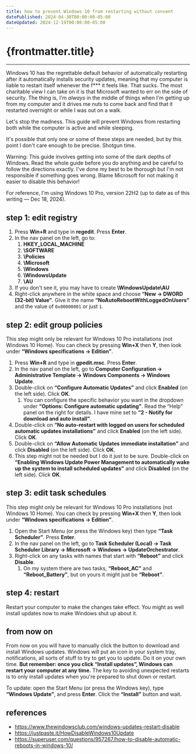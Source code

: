 ```yaml
---
title: how to prevent Windows 10 from restarting without consent
datePublished: 2024-04-30T00:00:00-05:00
dateUpdated: 2024-12-19T00:00:00-05:00
---
```




# {frontmatter.title}

<ArticleHeader
  datePublished={frontmatter.datePublished}
  dateUpdated={frontmatter.dateUpdated}
/>

---

Windows 10 has the regrettable default behavior of automatically restarting after it automatically installs security updates, meaning that my computer is liable to restart itself whenever the f\*\*\* it feels like. That sucks. The most charitable view I can take on it is that Microsoft wanted to err on the side of security. The thing is, I'm _always_ in the middle of things when I'm getting up from my computer and it drives me nuts to come back and find that it restarted overnight or while I was out on a walk.

Let's stop the madness. This guide will prevent Windows from restarting both while the computer is active and while sleeping.

It's possible that only one or some of these steps are needed, but by this point I don't care enough to be precise. Shotgun time.

Warning: This guide involves getting into some of the dark depths of Windows. Read the whole guide before you do anything and be careful to follow the directions exactly. I've done my best to be thorough but I'm not responsible if something goes wrong. Blame Microsoft for not making it easier to disable this behavior!

For reference, I'm using Windows 10 Pro, version 22H2 (up to date as of this writing — Dec 18, 2024).

## step 1: edit registry

1. Press **Win+R** and type in **regedit**. Press **Enter**.
1. In the nav panel on the left, go to:
   1. **HKEY_LOCAL_MACHINE**
   1. **\SOFTWARE**
   1. **\Policies**
   1. **\Microsoft**
   1. **\Windows**
   1. **\WindowsUpdate**
   1. **\AU**
1. If you don't see it, you may have to create **\WindowsUpdate\AU**
1. Right-click anywhere in the white space and choose **“New → DWORD (32-bit) Value”**. Give it the name **“NoAutoRebootWithLoggedOnUsers”** and the value of `0x00000001` or just `1`.

## step 2: edit group policies

This step might only be relevant for Windows 10 Pro installations (not Windows 10 Home). You can check by pressing **Win+X** then **Y**, then look under **“Windows specifications → Edition”**.

1. Press **Win+R** and type in **gpedit.msc**. Press **Enter**.
1. In the nav panel on the left, go to **Computer Configuration → Administrative Template → Windows Components → Windows Update**.
1. Double-click on **“Configure Automatic Updates”** and click **Enabled** (on the left side). Click **OK**.
   1. You can configure the specific behavior you want in the dropdown under **“Options: Configure automatic updating”**. Read the “Help” panel on the right for details. I have mine set to **“2 - Notify for download and auto install”**.
1. Double-click on **“No auto-restart with logged on users for scheduled automatic updates installations”** and click **Enabled** (on the left side). Click **OK**.
1. Double-click on **“Allow Automatic Updates immediate installation”** and click **Disabled** (on the left side). Click **OK**.
1. This step might not be needed but I do it just to be sure. Double-click on **“Enabling Windows Update Power Management to automatically wake up the system to install scheduled updates”** and click **Disabled** (on the left side). Click **OK**.

## step 3: edit task schedules

This step might only be relevant for Windows 10 Pro installations (not Windows 10 Home). You can check by pressing **Win+X** then **Y**, then look under **“Windows specifications → Edition”**.

1. Open the Start Menu (or press the Windows key) then type **“Task Scheduler”**. Press **Enter**.
1. In the nav panel on the left, go to **Task Scheduler (Local) → Task Scheduler Library → Microsoft → Windows → UpdateOrchestrator**.
1. Right-click on any tasks with names that start with **“Reboot”** and click **Disable**.
   1. On my system there are two tasks, **“Reboot_AC”** and **“Reboot_Battery”**, but on yours it might just be **“Reboot”**.

## step 4: restart

Restart your computer to make the changes take effect. You might as well install updates now to make Windows shut up about it.

## from now on

From now on you will have to manually click the button to download and install Windows updates. Windows will put an icon in your system tray, notifications, all sorts of stuff to try to get you to update. Do it on your own time. **But remember: once you click “Install updates”, Windows can restart your computer at any time.** The key to avoiding unexpected restarts is to only install updates when you're prepared to shut down or restart.

To update: open the Start Menu (or press the Windows key), type **“Windows Update”**, and press **Enter**. Click the **“Install”** button and wait.

## references

- https://www.thewindowsclub.com/windows-updates-restart-disable
- https://justpaste.it/HowDisableWindows10Update
- https://superuser.com/questions/957267/how-to-disable-automatic-reboots-in-windows-10/
